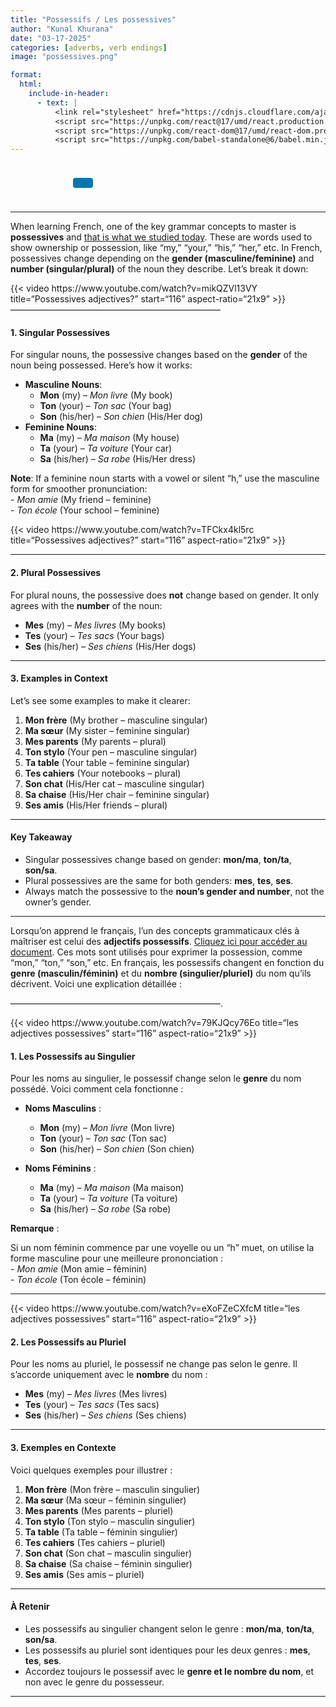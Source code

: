```yaml
---
title: "Possessifs / Les possessives"
author: "Kunal Khurana"
date: "03-17-2025"
categories: [adverbs, verb endings]
image: "possessives.png"

format:
  html:
    include-in-header:
      - text: |
          <link rel="stylesheet" href="https://cdnjs.cloudflare.com/ajax/libs/font-awesome/6.0.0/css/all.min.css">
          <script src="https://unpkg.com/react@17/umd/react.production.min.js"></script>
          <script src="https://unpkg.com/react-dom@17/umd/react-dom.production.min.js"></script>
          <script src="https://unpkg.com/babel-standalone@6/babel.min.js"></script>
---
```


::: {style="text-align: left; padding: 10px;"}
<a href="mailto:info@frenchwithkunal.ca" target="_blank" style="margin: 0 10px; color: #000;"><i class="fas fa-envelope fa-lg"></i></a> <a href="https://www.instagram.com/frenchwithkunal" target="_blank" style="margin: 0 10px; color: #E1306C;"><i class="fab fa-instagram fa-lg"></i></a> <a href="https://frenchwithkunal.ca" target="_blank" style="margin: 0 10px; color: #0077b5;"><i class="fas fa-globe fa-lg"></i></a> <a href="https://whatsapp.com/channel/0029Vb57n2e7dmegpjYpyi3V" target="_blank" style="margin: 0 10px; color: #25D366;"><i class="fab fa-whatsapp fa-lg"></i></a> <button onclick="copyLink()" style="background-color: #0077b5; color: white; padding: 8px 16px; border: none; border-radius: 4px; cursor: pointer; margin-left: 10px;"> <i class="fas fa-copy"></i> </button> [Link copied!]{#copy-message style="margin-left: 10px; color: green; display: none;"}
:::

```{=html}
<script>
  function copyLink() {
    // Get the current page URL
    const url = window.location.href;
    
    // Copy the URL to the clipboard
    navigator.clipboard.writeText(url).then(() => {
      // Show a confirmation message
      const message = document.getElementById("copy-message");
      message.style.display = "inline";
      setTimeout(() => {
        message.style.display = "none";
      }, 2000); // Hide the message after 2 seconds
    });
  }
</script>
```

::: {#react-root}
:::

```{=html}
<script type="text/babel">
 const ProfilePage = () => {
  const { useState, useEffect } = React;
  const [redirectCounter, setRedirectCounter] = useState(4);
  const [isRedirecting, setIsRedirecting] = useState(false);

  const isFrench = document.documentElement.lang === "fr";

  const translations = {
    noAccess: isFrench 
      ? "Vous n'avez pas accès à cette page."
      : "You don't have access to this page.",
    subscribe: isFrench
      ? "Veuillez vous abonner pour obtenir l'accès."
      : "Please subscribe to gain access.",
    redirecting: isFrench
      ? `Redirection vers la page d'abonnement dans ${redirectCounter} secondes...`
      : `Redirecting to subscription page in ${redirectCounter} seconds...`
  };

  const refreshToken = async () => {
    const storedRefreshToken = localStorage.getItem("refreshToken");

    if (!storedRefreshToken) {
      window.location.href = "/login.html";
      return null;
    }

    try {
      const response = await fetch("https://frenchwithkunal-cdf6ea3f88ce.herokuapp.com/api/v1/auth/refresh-token", {
        method: "POST",
        headers: {
          "Content-Type": "application/json",
        },
        body: JSON.stringify({ refreshToken: storedRefreshToken }),
      });

      if (!response.ok) {
        localStorage.removeItem("accessToken");
        localStorage.removeItem("refreshToken");
        window.location.href = "/login.html";
        return null;
      }

      const data = await response.json();
      localStorage.setItem("accessToken", data.accessToken);
      return data.accessToken;
    } catch (error) {
      localStorage.removeItem("accessToken");
      localStorage.removeItem("refreshToken");
      window.location.href = "/login.html";
      return null;
    }
  };

  const fetchWithAuth = async (url, options = {}) => {
    let accessToken = localStorage.getItem("accessToken");

    options.headers = {
      ...options.headers,
      Authorization: `Bearer ${accessToken}`,
      "Content-Type": "application/json",
    };

    let response = await fetch(url, options);

    if (response.status === 401) {
      console.log("Access token expired, attempting to refresh...");

      // Refresh token
      accessToken = await refreshToken();

      if (!accessToken) return null;

      options.headers.Authorization = `Bearer ${accessToken}`;
      response = await fetch(url, options);
    }

    return response.json();
  };

  const showNoAccessMessage = () => {
    setIsRedirecting(true);
    
    const noAccessMessage = `
      <div style="text-align: center; padding: 20px;">
        <h2>${translations.noAccess}</h2>
        <p>${translations.subscribe}</p>
        <p>${translations.redirecting}</p>
      </div>
    `;
    document.body.innerHTML = noAccessMessage;
    
    // Start countdown and redirect
    const redirectInterval = setInterval(() => {
      setRedirectCounter((prev) => {
        const newCounter = prev - 1;
        if (newCounter <= 0) {
          clearInterval(redirectInterval);
          window.location.href = "https://frenchwithkunal.ca/payment.html";
        }
        
        // Update the countdown text
        const countdownElement = document.querySelector('p:last-child');
        if (countdownElement) {
          countdownElement.textContent = isFrench
            ? `Redirection vers la page d'abonnement dans ${newCounter} secondes...`
            : `Redirecting to subscription page in ${newCounter} seconds...`;
        }
        
        return newCounter;
      });
    }, 1000);
  };

  useEffect(() => {
    const storedToken = localStorage.getItem('accessToken');

    if(!storedToken) {
      showNoAccessMessage();
    } else {
      const fetchData = async() => {
        const data = await fetchWithAuth("https://frenchwithkunal-cdf6ea3f88ce.herokuapp.com/api/v1/auth/me", {
          method: "POST",
        });

        if (data && data.data && data.data.hasAccess) {
          console.log(data);
        } else {
          showNoAccessMessage();
        }
      };
      fetchData();
    }
  }, []);

  return (
    <div></div>
  );
};

ReactDOM.render(
  <ProfilePage />,
  document.getElementById('react-root')
);
 </script>
```

------------------------------------------------------------------------

::: {.content-visible when-profile="english"}
When learning French, one of the key grammar concepts to master is **possessives** and [that is what we studied today](https://drive.google.com/file/d/1gScHEm-N_yJjVM-1GLr9fLXZIQHbkn9O/view?usp=drive_link). These are words used to show ownership or possession, like "my," "your," "his," "her," etc. In French, possessives change depending on the **gender (masculine/feminine)** and **number (singular/plural)** of the noun they describe. Let’s break it down:

{{< video https://www.youtube.com/watch?v=mikQZVl13VY
    title="Possessives adjectives?"
    start="116"
    aspect-ratio="21x9" 
>}}
------------------------------------------------------------------------

#### **1. Singular Possessives**

For singular nouns, the possessive changes based on the **gender** of the noun being possessed. Here’s how it works:

-   **Masculine Nouns**:
    -   **Mon** (my) – *Mon livre* (My book)\
    -   **Ton** (your) – *Ton sac* (Your bag)\
    -   **Son** (his/her) – *Son chien* (His/Her dog)
-   **Feminine Nouns**:
    -   **Ma** (my) – *Ma maison* (My house)\
    -   **Ta** (your) – *Ta voiture* (Your car)\
    -   **Sa** (his/her) – *Sa robe* (His/Her dress)

**Note**: If a feminine noun starts with a vowel or silent "h," use the masculine form for smoother pronunciation:\
- *Mon amie* (My friend – feminine)\
- *Ton école* (Your school – feminine)

{{< video https://www.youtube.com/watch?v=TFCkx4kl5rc
    title="Possessives adjectives?"
    start="116"
    aspect-ratio="21x9" 
>}}

------------------------------------------------------------------------

#### **2. Plural Possessives**

For plural nouns, the possessive does **not** change based on gender. It only agrees with the **number** of the noun:

-   **Mes** (my) – *Mes livres* (My books)\
-   **Tes** (your) – *Tes sacs* (Your bags)\
-   **Ses** (his/her) – *Ses chiens* (His/Her dogs)

------------------------------------------------------------------------

#### **3. Examples in Context**

Let’s see some examples to make it clearer:

1.  **Mon frère** (My brother – masculine singular)\
2.  **Ma sœur** (My sister – feminine singular)\
3.  **Mes parents** (My parents – plural)\
4.  **Ton stylo** (Your pen – masculine singular)\
5.  **Ta table** (Your table – feminine singular)\
6.  **Tes cahiers** (Your notebooks – plural)\
7.  **Son chat** (His/Her cat – masculine singular)\
8.  **Sa chaise** (His/Her chair – feminine singular)\
9.  **Ses amis** (His/Her friends – plural)

------------------------------------------------------------------------

#### **Key Takeaway**

-   Singular possessives change based on gender: **mon/ma**, **ton/ta**, **son/sa**.\
-   Plural possessives are the same for both genders: **mes**, **tes**, **ses**.\
-   Always match the possessive to the **noun’s gender and number**, not the owner’s gender.

------------------------------------------------------------------------
:::

::: {.content-visible when-profile="french"}
Lorsqu’on apprend le français, l’un des concepts grammaticaux clés à maîtriser est celui des **adjectifs possessifs**. [Cliquez ici pour accéder au document](https://drive.google.com/file/d/1gScHEm-N_yJjVM-1GLr9fLXZIQHbkn9O/view?usp=drive_link). Ces mots sont utilisés pour exprimer la possession, comme "mon," "ton," "son," etc. En français, les possessifs changent en fonction du **genre (masculin/féminin)** et du **nombre (singulier/pluriel)** du nom qu’ils décrivent. Voici une explication détaillée :

------------------------------------------------------------------------.

{{< video https://www.youtube.com/watch?v=79KJQcy76Eo
    title="les adjectives possessives"
    start="116"
    aspect-ratio="21x9" 
>}}


#### **1. Les Possessifs au Singulier**

Pour les noms au singulier, le possessif change selon le **genre** du nom possédé. Voici comment cela fonctionne :

-   **Noms Masculins** :

    -   **Mon** (my) – *Mon livre* (Mon livre)\
    -   **Ton** (your) – *Ton sac* (Ton sac)\
    -   **Son** (his/her) – *Son chien* (Son chien)

-   **Noms Féminins** :

    -   **Ma** (my) – *Ma maison* (Ma maison)\
    -   **Ta** (your) – *Ta voiture* (Ta voiture)\
    -   **Sa** (his/her) – *Sa robe* (Sa robe)

**Remarque** :

Si un nom féminin commence par une voyelle ou un "h" muet, on utilise la forme masculine pour une meilleure prononciation :\
- *Mon amie* (Mon amie – féminin)\
- *Ton école* (Ton école – féminin)

------------------------------------------------------------------------

{{< video https://www.youtube.com/watch?v=eXoFZeCXfcM
    title="les adjectives possessives"
    start="116"
    aspect-ratio="21x9" 
>}}


#### **2. Les Possessifs au Pluriel**

Pour les noms au pluriel, le possessif ne change pas selon le genre. Il s’accorde uniquement avec le **nombre** du nom :

-   **Mes** (my) – *Mes livres* (Mes livres)\
-   **Tes** (your) – *Tes sacs* (Tes sacs)\
-   **Ses** (his/her) – *Ses chiens* (Ses chiens)

------------------------------------------------------------------------

#### **3. Exemples en Contexte**

Voici quelques exemples pour illustrer :

1.  **Mon frère** (Mon frère – masculin singulier)\
2.  **Ma sœur** (Ma sœur – féminin singulier)\
3.  **Mes parents** (Mes parents – pluriel)\
4.  **Ton stylo** (Ton stylo – masculin singulier)\
5.  **Ta table** (Ta table – féminin singulier)\
6.  **Tes cahiers** (Tes cahiers – pluriel)\
7.  **Son chat** (Son chat – masculin singulier)\
8.  **Sa chaise** (Sa chaise – féminin singulier)\
9.  **Ses amis** (Ses amis – pluriel)

------------------------------------------------------------------------

#### **À Retenir**

-   Les possessifs au singulier changent selon le genre : **mon/ma**, **ton/ta**, **son/sa**.\
-   Les possessifs au pluriel sont identiques pour les deux genres : **mes**, **tes**, **ses**.\
-   Accordez toujours le possessif avec le **genre et le nombre du nom**, et non avec le genre du possesseur.

------------------------------------------------------------------------
:::